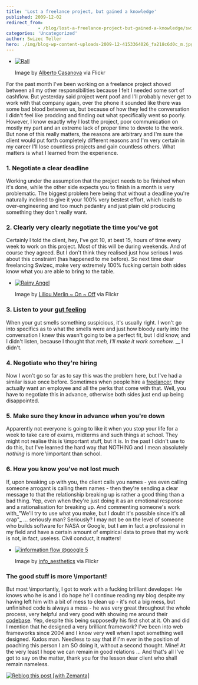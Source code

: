 ```yaml
---
title: 'Lost a freelance project, but gained a knowledge'
published: 2009-12-02
redirect_from: 
            - /blog/lost-a-freelance-project-but-gained-a-knowledge/swizec/932
categories: 'Uncategorized'
author: Swizec Teller
hero: ./img/blog-wp-content-uploads-2009-12-4153364026_fa218c6d0c_m.jpg
---
```

- [![Rall](./img/blog-wp-content-uploads-2009-12-4153364026_fa218c6d0c_m.jpg "Rall")](http://www.flickr.com/photos/14418824@N04/4153364026/)

  Image by [Alberto Casanova](http://www.flickr.com/photos/14418824@N04/4153364026/) via Flickr

For the past month I've been working on a freelance project shoved between all my other responsibilities because I felt I needed some sort of cashflow. But yesterday said project went poof and I'll probably never get to work with that company again, over the phone it sounded like there was some bad blood between us, but because of how they led the conversation I didn't feel like prodding and finding out what specifically went so poorly. However, I know exactly why I lost the project, poor communication on mostly my part and an extreme lack of proper time to devote to the work. But none of this really matters, the reasons are arbitrary and I'm sure the client would put forth completely different reasons and I'm very certain in my career I'll lose countless projects and gain countless others. What matters is what I learned from the experience.

### 1. Negotiate a clear deadline

Working under the assumption that the project needs to be finished when it's done, while the other side expects you to finish in a month is very problematic. The biggest problem here being that without a deadline you're naturally inclined to give it your 100% very bestest effort, which leads to over-engineering and too much pedantry and just plain old producing something they don't really want.

### 2. Clearly very clearly negotiate the time you've got

Certainly I told the client, hey, I've got 10, at best 15, hours of time every week to work on this project. Most of this will be during weekends. And of course they agreed. But I don't think they realised just how serious I was about this constraint (has happened to me before). So next time dear freelancing Swizec, make very extremely 100% fucking certain both sides know what you are able to bring to the table.

- [![Rainy Angel](./img/blog-wp-content-uploads-2009-12-4152708765_0c04d2b380_m.jpg "Rainy Angel")](http://www.flickr.com/photos/26106682@N02/4152708765/)

  Image by [Lillou Merlin ~ On ~ Off](http://www.flickr.com/photos/26106682@N02/4152708765/) via Flickr

### 3. Listen to your [gut feeling](http://en.wikipedia.org/wiki/Intuition_%28knowledge%29 "Intuition (knowledge)")

When your gut smells something suspicious, it's usually right. I won't go into specifics as to what the smells were and just how bloody early into the conversation I knew this wasn't going to be a perfect fit, but I did know, and I didn't listen, because I thought that _meh, I'll make it work somehow._ __ I didn't.

### 4. Negotiate who they're hiring

Now I won't go so far as to say this was the problem here, but I've had a similar issue once before. Sometimes when people hire a [freelancer](http://en.wikipedia.org/wiki/Freelancer "Freelancer"), they actually want an employee and all the perks that come with that. Well, you have to negotiate this in advance, otherwise both sides just end up being disappointed.

### 5. Make sure they know in advance when you're down

Apparently not everyone is going to like it when you stop your life for a week to take care of exams, midterms and such things at school. They might not realise this is \\important stuff, but it is. In the past I didn't use to do this, but I've learned the hard way that NOTHING and I mean absolutely _nothing_ is more \\important than school.

### 6. How you know you've not lost much

If, upon breaking up with you, the client calls you names - yes even calling someone arrogant is calling them names - then they're sending a clear message to that the relationship breaking up is rather a good thing than a bad thing. Yep, even when they're just doing it as an emotional response and a rationalisation for breaking up. And commenting someone's work with_"We'll try to use what you make, but I doubt it's possible since it's all crap"_ ... seriously man? Seriously? I may not be on the level of someone who builds software for NASA or Google, but I am in fact a professional in my field and have a certain amount of empirical data to prove that my work is not, in fact, useless. Civil conduct, it matters!

- [![information flow @google 5](./img/blog-wp-content-uploads-2009-12-2312957360_7394ec5f6c_m.jpg "information flow @google 5")](http://www.flickr.com/photos/35443956@N00/2312957360)

  Image by [info_aesthetics](http://www.flickr.com/photos/35443956@N00/2312957360) via Flickr

### The good stuff is more \\important!

But most \\importantly, I got to work with a fucking brilliant developer. He knows who he is and I do hope he'll continue reading my blog despite my having left him with a bit of mess to clean up - it's not a big mess, but unfinished code is always a mess - he was very great throughout the whole process, very helpful and very good with showing me around their [codebase](http://en.wikipedia.org/wiki/Codebase "Codebase"). Yep, despite this being supposedly his first shot at it. Oh and did I mention that he designed a very brilliant framework? I've been into web frameworks since 2004 and I know very well when I spot something well designed. Kudos man. Needless to say that if I'm ever in the position of poaching this person I am SO doing it, without a second thought. Mine! At the very least I hope we can remain in good relations ... And that's all I've got to say on the matter, thank you for the lesson dear client who shall remain nameless.

[![Reblog this post \[with Zemanta\]](http://img.zemanta.com/reblog_e.png?x-id=78435fd8-0cbc-4e8b-b45e-96d2714788e7)](http://reblog.zemanta.com/zemified/78435fd8-0cbc-4e8b-b45e-96d2714788e7/ "Reblog this post \[with Zemanta]")